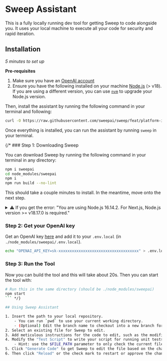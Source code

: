 # Sweep Assistant

This is a fully locally running dev tool for getting Sweep to code alongside you. It uses your local machine to execute all your code for security and rapid iteration.

## Installation

*5 minutes to set up*

**Pre-requisites**
1. Make sure you have an [OpenAI account](https://platform.openai.com)
2. Ensure you have the following installed on your machine [Node.js](https://nodejs.org/en/download/) (> v18). If you are using a different version, you can use [`nvm`](https://github.com/nvm-sh/nvm#installing-and-updating) to upgrade your Node.js version.

Then, install the assistant by running the following command in your terminal and following:

```sh filename="terminal"
curl -O https://raw.githubusercontent.com/sweepai/sweep/feat/platform-install-script/bin/install_assistant.sh && sh install_assistant.sh
```

Once everything is installed, you can run the assistant by running `sweep` in your terminal.

{/* ### Step 1: Downloading Sweep

You can download Sweep by running the following command in your terminal in any directory:

```sh filename="terminal"
npm i sweepai
cd node_modules/sweepai
npm i
npm run build --no-lint
```

This should take a couple minutes to install. In the meantime, move onto the next step.

<details>
<summary>⚠️ If you get the error: "You are using Node.js 16.14.2. For Next.js, Node.js version >= v18.17.0 is required."</summary>

If you see this warning, you need to update your Node.js version by first installing [NVM](https://github.com/nvm-sh/nvm#installing-and-updating).

Then run nvm install and rebuild:

```sh filename="terminal"
nvm i
npm run build --no-lint
```
</details>

### Step 2: Get your OpenAI key

Get an OpenAI key [here](https://platform.openai.com/api-keys) and add it to your `.env.local` (in `./node_modules/sweepai/.env.local`).

```sh filename="terminal"
echo "OPENAI_API_KEY=sk-xxxxxxxxxxxxxxxxxxxxxxxxxxxxxxxxxxxx" > .env.local
```

### Step 3: Run the Tool

Now you can build the tool and this will take about 20s. Then you can start the tool with:

```sh filename="terminal"
# Run this in the same directory (should be ./node_modules/sweepai)
npm start
``` */}

## Using Sweep Assistant

1. Insert the path to your local repository.
    - You can run `pwd` to use your current working directory.
    - (Optional) Edit the branch name to checkout into a new branch for Sweep to work in (defaults to current branch).
2. Select an existing file for Sweep to edit.
3. Add meticulous instructions for the code to edit, such as the modification.
4. Modify the "Test Script" to write your script for running unit tests, such as `python $FILE_PATH`. You may use the variable $FILE_PATH to refer to the current path. Click the "Run Tests" button to test the script.
    - Hint: use the $FILE_PATH parameter to only check the current file to reduce noise from the unit tests or other failing lints from other files.
5. Click "Generate Code" to get Sweep to edit the file based on the changes.
6. Then click "Reload" or the check mark to restart or approve the change.
